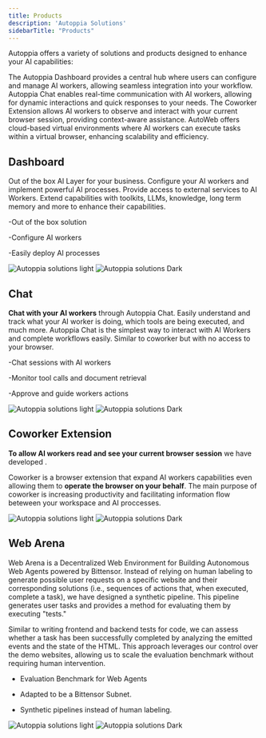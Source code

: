 ```yaml
---
title: Products
description: 'Autoppia Solutions'
sidebarTitle: "Products"
---
```


Autoppia offers a variety of solutions and products designed to enhance your AI capabilities:


<CardGroup cols={2}>
  <Card title="Autoppia Dashboard" icon="chart-line" href="https://app.autoppia.com">
    The Autoppia Dashboard provides a central hub where users can configure and manage AI workers, allowing seamless integration into your workflow.
  </Card>
  <Card title="Autoppia Chat" icon="comments" href="https://chat.autoppia.com">
    Autoppia Chat enables real-time communication with AI workers, allowing for dynamic interactions and quick responses to your needs.
  </Card>
  <Card title="Coworker Extension" icon="users" href="https://coworker.autoppia.com">
    The Coworker Extension allows AI workers to observe and interact with your current browser session, providing context-aware assistance.
  </Card>
  <Card title="AutoWeb" icon="server" href="https://autoppia.com">
    AutoWeb offers cloud-based virtual environments where AI workers can execute tasks within a virtual browser, enhancing scalability and efficiency.
  </Card>
</CardGroup>

## Dashboard
Out of the box AI Layer for your business. Configure your AI workers and implement powerful AI processes. Provide access to external services to AI Workers. Extend capabilities with toolkits, LLMs, knowledge, long term memory and more to enhance their capabilities.

-Out of the box solution

-Configure AI workers

-Easily deploy AI processes

<Frame><img
  className="block dark:hidden"
  src="/images/dashboard-new.png"
  alt="Autoppia solutions light"
/></Frame>
<Frame><img
  className="hidden dark:block"
  src="/images/dashboard-new.png"
  alt="Autoppia solutions Dark"
/></Frame>



## Chat

**Chat with your AI workers** through Autoppia Chat. Easily understand and track what your AI worker is doing, which tools are being executed, and much more. Autoppia Chat is the simplest way to interact with AI Workers and complete workflows easily. Similar to coworker but with no access to your browser.

-Chat sessions with AI workers

-Monitor tool calls and document retrieval

-Approve and guide workers actions
<Frame><img
  className="block dark:hidden"
  src="/images/chat-new.jpeg"
  alt="Autoppia solutions light"
/></Frame>
<Frame><img
  className="hidden dark:block"
  src="/images/chat-new.jpeg"
  alt="Autoppia solutions Dark"
/></Frame>

##  Coworker Extension
**To allow AI workers read and see your current browser session** we have developed .

Coworker is a browser extension that expand AI workers capabilities even allowing them to **operate the browser on your behalf**. The main purpose of coworker is increasing productivity and facilitating information flow beteween your workspace and AI proccesses. 
<Frame><img
  className="block dark:hidden"
  src="/images/coworker-new.jpeg"
  alt="Autoppia solutions light"
/></Frame>
<Frame><img
  className="hidden dark:block"
  src="/images/coworker-new.jpeg"
  alt="Autoppia solutions Dark"
/></Frame>

## Web Arena
Web Arena is a Decentralized Web Environment for Building Autonomous Web Agents powered by Bittensor. Instead of relying on human labeling to generate possible user requests on a specific website and their corresponding solutions (i.e., sequences of actions that, when executed, complete a task), we have designed a synthetic pipeline. This pipeline generates user tasks and provides a method for evaluating them by executing "tests."

 Similar to writing frontend and backend tests for code, we can assess whether a task has been successfully completed by analyzing the emitted events and the state of the HTML. This approach leverages our control over the demo websites, allowing us to scale the evaluation benchmark without requiring human intervention.


- Evaluation Benchmark for Web Agents

- Adapted to be a Bittensor Subnet. 

- Synthetic pipelines instead of human labeling.

<Frame><img
  className="block dark:hidden"
  src="/images/auto-web-new.jpeg"
  alt="Autoppia solutions light"
/></Frame>
<Frame><img
  className="hidden dark:block"
  src="/images/auto-web-new.jpeg"
  alt="Autoppia solutions Dark"
/></Frame>